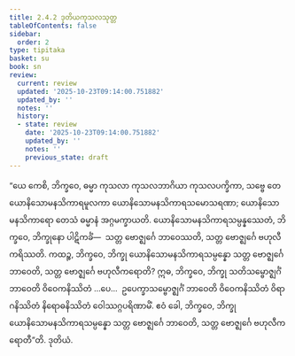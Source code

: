 ```yaml
---
title: 2.4.2 ဒုတိယကုသလသုတ္တ
tableOfContents: false
sidebar:
  order: 2
type: tipitaka
basket: su
book: sn
review:
  current: review
  updated: '2025-10-23T09:14:00.751882'
  updated_by: ''
  notes: ''
  history:
  - state: review
    date: '2025-10-23T09:14:00.751882'
    updated_by: ''
    notes: ''
    previous_state: draft
---
```



<ReviewStatus review={frontmatter.review} showDetails={true} />

<HypothesisAnnotation frontmatter={frontmatter} />

<DynamicBreadcrumb />

<Division number="213" book="sn" e="ch" v="18" p="309">

<Paragraph number="501" book="sn">
“ယေ ကေစိ, ဘိက္ခဝေ, ဓမ္မာ ကုသလာ ကုသလဘာဂိယာ ကုသလပက္ခိကာ, သဗ္ဗေ တေ ယောနိသောမနသိကာရမူလကာ ယောနိသောမနသိကာရသမောသရဏာ; ယောနိသောမနသိကာရော တေသံ ဓမ္မာနံ အဂ္ဂမက္ခာယတိ. ယောနိသောမနသိကာရသမ္ပန္နဿေတံ, ဘိက္ခဝေ, ဘိက္ခုနော ပါဋိကင်္ခံ—  သတ္တ ဗောဇ္ဈင်္ဂေ ဘာဝေဿတိ, သတ္တ ဗောဇ္ဈင်္ဂေ ဗဟုလီကရိဿတိ.
</Paragraph>

<Paragraph number="502" book="sn">
ကထဉ္စ, ဘိက္ခဝေ, ဘိက္ခု ယောနိသောမနသိကာရသမ္ပန္နော သတ္တ ဗောဇ္ဈင်္ဂေ ဘာဝေတိ, သတ္တ ဗောဇ္ဈင်္ဂေ ဗဟုလီကရောတိ? ဣဓ, ဘိက္ခဝေ, ဘိက္ခု သတိသမ္ဗောဇ္ဈင်္ဂံ ဘာဝေတိ ဝိဝေကနိဿိတံ …ပေ…  ဥပေက္ခာသမ္ဗောဇ္ဈင်္ဂံ ဘာဝေတိ ဝိဝေကနိဿိတံ ဝိရာဂနိဿိတံ နိရောဓနိဿိတံ ဝေါဿဂ္ဂပရိဏာမိံ. ဧဝံ ခေါ, ဘိက္ခဝေ, ဘိက္ခု ယောနိသောမနသိကာရသမ္ပန္နော သတ္တ ဗောဇ္ဈင်္ဂေ ဘာဝေတိ, သတ္တ ဗောဇ္ဈင်္ဂေ ဗဟုလီကရောတီ”တိ.

</Paragraph>
</Division>

<Paragraph number="503" type="center" book="sn">
ဒုတိယံ.
</Paragraph>
